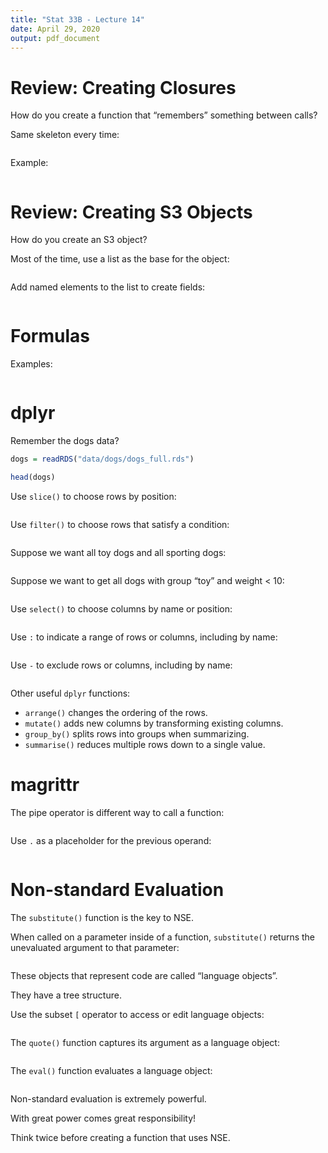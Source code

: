 ```yaml
---
title: "Stat 33B - Lecture 14"
date: April 29, 2020
output: pdf_document
---
```


Review: Creating Closures
=========================

How do you create a function that "remembers" something between
calls?

Same skeleton every time:
```r

```

Example:
```r

```

Review: Creating S3 Objects
===========================

How do you create an S3 object?

Most of the time, use a list as the base for the object:
```r

```

Add named elements to the list to create fields:
```r

```

Formulas
========

Examples:
```r

```


dplyr
=====

Remember the dogs data?
```r
dogs = readRDS("data/dogs/dogs_full.rds")

head(dogs)
```


Use `slice()` to choose rows by position:
```r

```

Use `filter()` to choose rows that satisfy a condition:
```r

```

Suppose we want all toy dogs and all sporting dogs:
```r

```

Suppose we want to get all dogs with group "toy" and weight < 10:
```r

```


Use `select()` to choose columns by name or position:
```r

```

Use `:` to indicate a range of rows or columns, including by name:
```r

```

Use `-` to exclude rows or columns, including by name:
```r

```

Other useful `dplyr` functions:

* `arrange()` changes the ordering of the rows.
* `mutate()` adds new columns by transforming existing columns.
* `group_by()` splits rows into groups when summarizing.
* `summarise()` reduces multiple rows down to a single value.


magrittr
========

The pipe operator is different way to call a function:
```r

```

Use `.` as a placeholder for the previous operand:
```r

```


Non-standard Evaluation
=======================

The `substitute()` function is the key to NSE.

When called on a parameter inside of a function, `substitute()`
returns the unevaluated argument to that parameter:
```r

```

These objects that represent code are called "language objects".

They have a tree structure.

Use the subset `[` operator to access or edit language objects:
```r

```

The `quote()` function captures its argument as a language object:
```r

```

The `eval()` function evaluates a language object:
```r

```

Non-standard evaluation is extremely powerful.

With great power comes great responsibility!

Think twice before creating a function that uses NSE.
